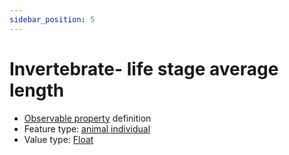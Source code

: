 ```yaml
---
sidebar_position: 5
---
```



# Invertebrate- life stage average length

- [Observable property](/viewers/dawe-vocabs?uri=https://linked.data.gov.au/def/nrm/f2a11bc9-cc3c-4f8f-8ded-50ab46f73818) definition
- Feature type: [animal individual](http://linked.data.gov.au/def/tern-cv/ecb855ed-50e1-4299-8491-861759ef40b7)
- Value type: [Float](https://w3id.org/tern/ontologies/tern/Float)

<Example
  protocolModule="invertebrate-post-field-guideline"
  observableProperty="https://linked.data.gov.au/def/nrm/f2a11bc9-cc3c-4f8f-8ded-50ab46f73818"
/>

